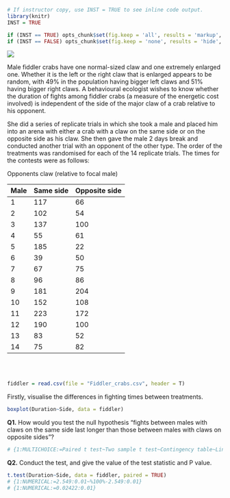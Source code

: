 
```r
# If instructor copy, use INST = TRUE to see inline code output.
library(knitr)
INST = TRUE

if (INST == TRUE) opts_chunk$set(fig.keep = 'all', results = 'markup', echo = TRUE)
if (INST == FALSE) opts_chunk$set(fig.keep = 'none', results = 'hide', echo = FALSE)

```

![](Paired_t_test_Q4_image.jpg)


Male fiddler crabs have one normal-sized claw and one extremely enlarged one. Whether it is the left or the right claw that is enlarged appears to be random, with 49% in the population having bigger left claws and 51% having bigger right claws. A behavioural ecologist wishes to know whether the duration of fights among fiddler crabs (a measure of the energetic cost involved) is independent of the side of the major claw of a crab relative to his opponent.

She did a series of replicate trials in which she took a male and placed him into an arena with either a crab with a claw on the same side or on the opposite side as his claw. She then gave the male 2 days break and conducted another trial with an opponent of the other type. The order of the treatments was randomised for each of the 14 replicate trials. The times for the contests were as follows:

Opponents claw (relative to focal male)

Male|Same side|Opposite side
-|-|-
1|117|66
2|102|54
3|137|100
4|55|61
5|185|22
6|39|50
7|67|75
8|96|86
9|181|204
10|152|108
11|223|172
12|190|100
13|83|52
14|75|82

<br><br>


```r
fiddler = read.csv(file = "Fiddler_crabs.csv", header = T)
```

Firstly, visualise the differences in fighting times between treatments.

```r
boxplot(Duration~Side, data = fiddler)
```


**Q1.** How would you test the null hypothesis "fights between males with claws on the same side last longer than those between males with claws on opposite sides"?

```r
# {1:MULTICHOICE:=Paired t test~Two sample t test~Contingency table~Linear regression}
```



**Q2.** Conduct the test, and give the value of the test statistic and P value.


```r
t.test(Duration~Side, data = fiddler, paired = TRUE)
# {1:NUMERICAL:=2.549:0.01~%100%-2.549:0.01}
# {1:NUMERICAL:=0.02422:0.01}
```

